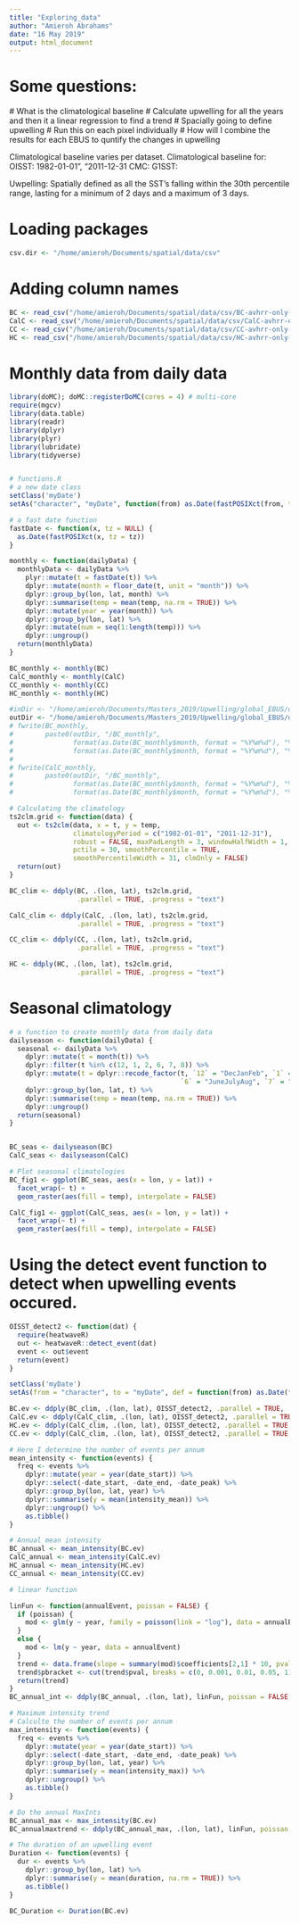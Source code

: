 ```yaml
---
title: "Exploring_data"
author: "Amieroh Abrahams"
date: "16 May 2019"
output: html_document
---
```


# Some questions:
  # What is the climatological baseline
  # Calculate upwelling for all the years and then it a linear regression to find a trend
  # Spacially going to define upwelling
  # Run this on each pixel individually 
  # How will I combine the results for each EBUS to quntify the changes in upwelling
  
Climatological baseline varies per dataset. Climatological baseline for:
  OISST: 1982-01-01", "2011-12-31
  CMC:
  G1SST:
  
Uwpelling: Spatially defined as all the SST's falling within the 30th percentile range, lasting for a minimum of 2 days and a maximum of 3 days. 

# Loading packages

```r
csv.dir <- "/home/amieroh/Documents/spatial/data/csv"
```

# Adding column names
```r
BC <- read_csv("/home/amieroh/Documents/spatial/data/csv/BC-avhrr-only-v2.Document-Document.csv", col_names = c("lon", "lat", "temp", "t"))
CalC <- read_csv("/home/amieroh/Documents/spatial/data/csv/CalC-avhrr-only-v2.Document-Document.csv", col_names = c("lon", "lat", "temp", "t"))
CC <- read_csv("/home/amieroh/Documents/spatial/data/csv/CC-avhrr-only-v2.Document-Document.csv", col_names = c("lon", "lat", "temp", "t"))
HC <- read_csv("/home/amieroh/Documents/spatial/data/csv/HC-avhrr-only-v2.Document-Document.csv", col_names = c("lon", "lat", "temp", "t"))
```

# Monthly data from daily data

```r
library(doMC); doMC::registerDoMC(cores = 4) # multi-core
require(mgcv)
library(data.table)
library(readr)
library(dplyr)
library(plyr)
library(lubridate)
library(tidyverse)


# functions.R
# a new date class
setClass('myDate')
setAs("character", "myDate", function(from) as.Date(fastPOSIXct(from, tz = NULL)))

# a fast date function
fastDate <- function(x, tz = NULL) {
  as.Date(fastPOSIXct(x, tz = tz))
}

monthly <- function(dailyData) {
  monthlyData <- dailyData %>%
    plyr::mutate(t = fastDate(t)) %>%
    dplyr::mutate(month = floor_date(t, unit = "month")) %>%
    dplyr::group_by(lon, lat, month) %>%
    dplyr::summarise(temp = mean(temp, na.rm = TRUE)) %>%
    dplyr::mutate(year = year(month)) %>%
    dplyr::group_by(lon, lat) %>%
    dplyr::mutate(num = seq(1:length(temp))) %>%
    dplyr::ungroup()
  return(monthlyData)
}

BC_monthly <- monthly(BC)
CalC_monthly <- monthly(CalC)
CC_monthly <- monthly(CC)
HC_monthly <- monthly(HC)

#inDir <- "/home/amieroh/Documents/Masters_2019/Upwelling/global_EBUS/data"
outDir <- "/home/amieroh/Documents/Masters_2019/Upwelling/global_EBUS/data"
# fwrite(BC_monthly,
#        paste0(outDir, "/BC_monthly",
#               format(as.Date(BC_monthly$month, format = "%Y%m%d"), "%Y%m%d")[1], "-",
#               format(as.Date(BC_monthly$month, format = "%Y%m%d"), "%Y%m%d")[nrow(BC_monthly)], ".csv"))
# 
# fwrite(CalC_monthly,
#        paste0(outDir, "/BC_monthly",
#               format(as.Date(BC_monthly$month, format = "%Y%m%d"), "%Y%m%d")[1], "-", 
#               format(as.Date(BC_monthly$month, format = "%Y%m%d"), "%Y%m%d")[nrow(BC_monthly)], ".csv"))

# Calculating the climatology
ts2clm.grid <- function(data) {
  out <- ts2clm(data, x = t, y = temp,
                climatologyPeriod = c("1982-01-01", "2011-12-31"),
                robust = FALSE, maxPadLength = 3, windowHalfWidth = 1,
                pctile = 30, smoothPercentile = TRUE,
                smoothPercentileWidth = 31, clmOnly = FALSE)
  return(out)
}

BC_clim <- ddply(BC, .(lon, lat), ts2clm.grid,
                 .parallel = TRUE, .progress = "text")

CalC_clim <- ddply(CalC, .(lon, lat), ts2clm.grid,
                 .parallel = TRUE, .progress = "text")

CC_clim <- ddply(CC, .(lon, lat), ts2clm.grid,
                 .parallel = TRUE, .progress = "text")

HC <- ddply(HC, .(lon, lat), ts2clm.grid,
                 .parallel = TRUE, .progress = "text")
```

# Seasonal climatology

```r
# a function to create monthly data from daily data
dailyseason <- function(dailyData) {
  seasonal <- dailyData %>%
    dplyr::mutate(t = month(t)) %>%
    dplyr::filter(t %in% c(12, 1, 2, 6, 7, 8)) %>%
    dplyr::mutate(t = dplyr::recode_factor(t, `12` = "DecJanFeb", `1` = "DecJanFeb", `2` = "DecJanFeb",
                                           `6` = "JuneJulyAug", `7` = "JuneJulyAug", `8` = "JuneJulyAug")) %>%
    dplyr::group_by(lon, lat, t) %>%
    dplyr::summarise(temp = mean(temp, na.rm = TRUE)) %>%
    dplyr::ungroup()
  return(seasonal)
}


BC_seas <- dailyseason(BC)
CalC_seas <- dailyseason(CalC)

# Plot seasonal climatologies
BC_fig1 <- ggplot(BC_seas, aes(x = lon, y = lat)) +
  facet_wrap(~ t) +
  geom_raster(aes(fill = temp), interpolate = FALSE)

CalC_fig1 <- ggplot(CalC_seas, aes(x = lon, y = lat)) +
  facet_wrap(~ t) +
  geom_raster(aes(fill = temp), interpolate = FALSE)
```

# Using the detect event function to detect when upwelling events occured. 

```r
OISST_detect2 <- function(dat) {
  require(heatwaveR)
  out <- heatwaveR::detect_event(dat)
  event <- out$event
  return(event)
}

setClass('myDate')
setAs(from = "character", to = "myDate", def = function(from) as.Date(fastPOSIXct(from, tz = NULL)))

BC.ev <- ddply(BC_clim, .(lon, lat), OISST_detect2, .parallel = TRUE, .progress = "text")
CalC.ev <- ddply(CalC_clim, .(lon, lat), OISST_detect2, .parallel = TRUE, .progress = "text")
HC.ev <- ddply(CalC_clim, .(lon, lat), OISST_detect2, .parallel = TRUE, .progress = "text")
CC.ev <- ddply(CalC_clim, .(lon, lat), OISST_detect2, .parallel = TRUE, .progress = "text")

# Here I determine the number of events per annum
mean_intensity <- function(events) {
  freq <- events %>%
    dplyr::mutate(year = year(date_start)) %>%
    dplyr::select(-date_start, -date_end, -date_peak) %>%
    dplyr::group_by(lon, lat, year) %>%
    dplyr::summarise(y = mean(intensity_mean)) %>%
    dplyr::ungroup() %>%
    as.tibble()
}

# Annual mean intensity
BC_annual <- mean_intensity(BC.ev)
CalC_annual <- mean_intensity(CalC.ev)
HC_annual <- mean_intensity(HC.ev)
CC_annual <- mean_intensity(CC.ev)

# linear function

linFun <- function(annualEvent, poissan = FALSE) {
  if (poissan) {
    mod <- glm(y ~ year, family = poisson(link = "log"), data = annualEvent)
  }
  else {
    mod <- lm(y ~ year, data = annualEvent)
  }
  trend <- data.frame(slope = summary(mod)$coefficients[2,1] * 10, pval = summary(mod)$coefficients[2,4])
  trend$pbracket <- cut(trend$pval, breaks = c(0, 0.001, 0.01, 0.05, 1))
  return(trend)
}
BC_annual_int <- ddply(BC_annual, .(lon, lat), linFun, poissan = FALSE, .parallel = TRUE)

# Maximum intensity trend
# Calculte the number of events per annum
max_intensity <- function(events) {
  freq <- events %>%
    dplyr::mutate(year = year(date_start)) %>%
    dplyr::select(-date_start, -date_end, -date_peak) %>%
    dplyr::group_by(lon, lat, year) %>%
    dplyr::summarise(y = mean(intensity_max)) %>%
    dplyr::ungroup() %>%
    as.tibble()
}

# Do the annual MaxInts
BC_annual_max <- max_intensity(BC.ev)
BC_annualmaxtrend <- ddply(BC_annual_max, .(lon, lat), linFun, poissan = FALSE, .parallel = TRUE)

# The duration of an upwelling event
Duration <- function(events) {
  dur <- events %>%
    dplyr::group_by(lon, lat) %>%
    dplyr::summarise(y = mean(duration, na.rm = TRUE)) %>%
    as.tibble()
}

BC_Duration <- Duration(BC.ev)
```


